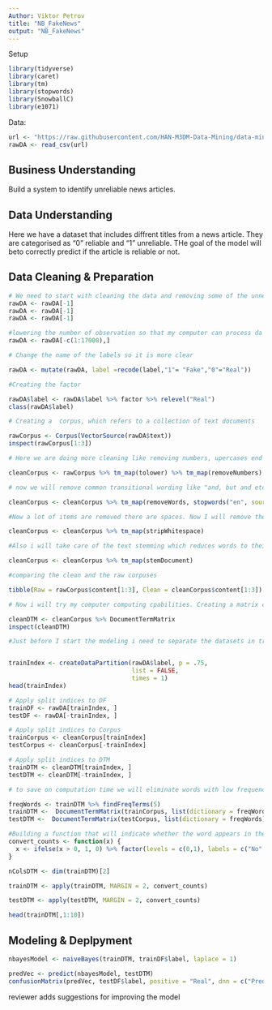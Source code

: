 ---
Author: Viktor Petrov
title: "NB_FakeNews"
output: "NB_FakeNews"
---

Setup
```{r}
library(tidyverse)
library(caret)
library(tm)
library(stopwords)
library(SnowballC)
library(e1071)

```


Data: 
```{r}
url <- "https://raw.githubusercontent.com/HAN-M3DM-Data-Mining/data-mining-s2y2122-vicsubzero/master/datasets/NB-fakenews.csv"
rawDA <- read_csv(url)

```
## Business Understanding

Build a system to identify unreliable news articles.

## Data Understanding

Here we have a dataset that includes diffrent titles from a news article. They are categorised as "0" reliable and "1" unreliable. THe goal of the model will beto correctly predict if the article is reliable or not.  

## Data Cleaning & Preparation 

```{r}
# We need to start with cleaning the data and removing some of the unnecessary collums 
rawDA <- rawDA[-1]
rawDA <- rawDA[-1]
rawDA <- rawDA[-1]
```


```{r}
#lowering the number of observation so that my computer can process da data much easier
rawDA <- rawDA[-c(1:17000),]
```

```{r}
# Change the name of the labels so it is more clear

rawDA <- mutate(rawDA, label =recode(label,"1"= "Fake","0"="Real"))
```

```{r}
#Creating the factor 

rawDA$label <- rawDA$label %>% factor %>% relevel("Real")
class(rawDA$label)
```
```{r}
# Creating a  corpus, which refers to a collection of text documents

rawCorpus <- Corpus(VectorSource(rawDA$text))
inspect(rawCorpus[1:3])
```
```{r}
# Here we are doing more cleaning like removing numbers, upercases end etc. 

cleanCorpus <- rawCorpus %>% tm_map(tolower) %>% tm_map(removeNumbers)

```
```{r}
# now we will remove common transitional wording like "and, but and etc" 

cleanCorpus <- cleanCorpus %>% tm_map(removeWords, stopwords("en", source = "nltk")) %>% tm_map(removePunctuation)
```

```{r}
#Now a lot of items are removed there are spaces. Now I will remove them 

cleanCorpus <- cleanCorpus %>% tm_map(stripWhitespace)

#Also i will take care of the text stemming which reduces words to their root form. In other words, this process removes suffixes from words to make it simple and to get the common origin. For example, a stemming process reduces the words “moving”, “moved” and “movement” to the root word, “move”.

cleanCorpus <- cleanCorpus %>% tm_map(stemDocument)

#comparing the clean and the raw corpuses 

tibble(Raw = rawCorpus$content[1:3], Clean = cleanCorpus$content[1:3])
```

```{r}
# Now i will try my computer computing cpabilities. Creating a matrix containing all the words 

cleanDTM <- cleanCorpus %>% DocumentTermMatrix
inspect(cleanDTM)
```

```{r}
#Just before I start the modeling i need to separate the datasets in training and test sets. Using the 75/25% split  


trainIndex <- createDataPartition(rawDA$label, p = .75, 
                                  list = FALSE, 
                                  times = 1)
head(trainIndex)
```

```{r}
# Apply split indices to DF
trainDF <- rawDA[trainIndex, ]
testDF <- rawDA[-trainIndex, ]

# Apply split indices to Corpus
trainCorpus <- cleanCorpus[trainIndex]
testCorpus <- cleanCorpus[-trainIndex]

# Apply split indices to DTM
trainDTM <- cleanDTM[trainIndex, ]
testDTM <- cleanDTM[-trainIndex, ]
```

```{r}
# to save on computation time we will eliminate words with low frequencies. Mainly becouse very few counts  will have limited predictive capability

freqWords <- trainDTM %>% findFreqTerms(5)
trainDTM <-  DocumentTermMatrix(trainCorpus, list(dictionary = freqWords))
testDTM <-  DocumentTermMatrix(testCorpus, list(dictionary = freqWords))
```

```{r}
#Building a function that will indicate whether the word appears in the document or not. 
convert_counts <- function(x) {
  x <- ifelse(x > 0, 1, 0) %>% factor(levels = c(0,1), labels = c("No", "Yes"))
}
```


```{r}
nColsDTM <- dim(trainDTM)[2]
```


```{r}
trainDTM <- apply(trainDTM, MARGIN = 2, convert_counts)
```


```{r}
testDTM <- apply(testDTM, MARGIN = 2, convert_counts)
```


```{r}
head(trainDTM[,1:10])
```

## Modeling & Deplpyment 
```{r}
nbayesModel <- naiveBayes(trainDTM, trainDF$label, laplace = 1)

```

```{r}
predVec <- predict(nbayesModel, testDTM)
confusionMatrix(predVec, testDF$label, positive = "Real", dnn = c("Prediction", "True"))
```

reviewer adds suggestions for improving the model
